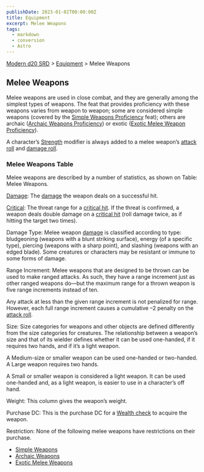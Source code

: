 ```yaml
---
publishDate: 2023-01-02T00:00:00Z
title: Equipment
excerpt: Melee Weapons
tags:
  - markdown
  - conversion
  - Astro
---
```


[Modern d20 SRD](/#modernD20) > [Equipment](modern-d20-srd-equipment-index) > Melee Weapons

## Melee Weapons

Melee weapons are used in close combat, and they are generally among the simplest types of weapons. The feat that provides proficiency with these weapons varies from weapon to weapon; some are considered simple weapons (covered by the [Simple Weapons Proficiency](modern-d20-srd-feats-simple-weapons-proficiency) feat); others are archaic ([Archaic Weapons Proficiency](modern-d20-srd-feats-archaic-weapons-proficiency)) or exotic ([Exotic Melee Weapon Proficiency](modern-d20-srd-feats-exotic-firearms-proficiency)).

A character’s [Strength](modern-d20-srd-basics-ability-scores) modifier is always added to a melee weapon’s [attack roll](modern-d20-srd-combat-attack-roll) and [damage roll](modern-d20-srd-combat-damage).

### Melee Weapons Table

Melee weapons are described by a number of statistics, as shown on Table: Melee Weapons.

[Damage](modern-d20-srd-combat-damage): The [damage](modern-d20-srd-combat-damage) the weapon deals on a successful hit.

[Critical](modern-d20-srd-combat-critical-hits): The threat range for a [critical hit](modern-d20-srd-combat-critical-hits). If the threat is confirmed, a weapon deals double damage on a [critical hit](modern-d20-srd-combat-critical-hits) (roll damage twice, as if hitting the target two times).

Damage Type: Melee weapon [damage](modern-d20-srd-combat-damage) is classified according to type: bludgeoning (weapons with a blunt striking surface), energy (of a specific type), piercing (weapons with a sharp point), and slashing (weapons with an edged blade). Some creatures or characters may be resistant or immune to some forms of damage.

Range Increment: Melee weapons that are designed to be thrown can be used to make ranged attacks. As such, they have a range increment just as other ranged weapons do—but the maximum range for a thrown weapon is five range increments instead of ten.

Any attack at less than the given range increment is not penalized for range. However, each full range increment causes a cumulative –2 penalty on the [attack roll](modern-d20-srd-combat-attack-roll).

Size: Size categories for weapons and other objects are defined differently from the size categories for creatures. The relationship between a weapon’s size and that of its wielder defines whether it can be used one-handed, if it requires two hands, and if it’s a light weapon.

A Medium-size or smaller weapon can be used one-handed or two-handed. A Large weapon requires two hands.

A Small or smaller weapon is considered a light weapon. It can be used one-handed and, as a light weapon, is easier to use in a character’s off hand.

Weight: This column gives the weapon’s weight.

Purchase DC: This is the purchase DC for a [Wealth check](modern-d20-srd-wealth-wealth-check) to acquire the weapon.

Restriction: None of the following melee weapons have restrictions on their purchase.

- [Simple Weapons](modern-d20-srd-equipment-weapons-simple)
- [Archaic Weapons](modern-d20-srd-equipment-weapons-archaic)
- [Exotic Melee Weapons](modern-d20-srd-equipment-weapons-exotic)
